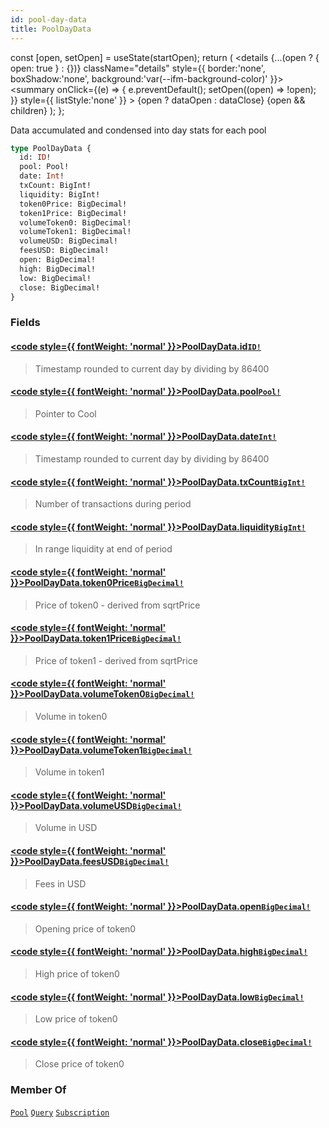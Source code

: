 ```yaml
---
id: pool-day-data
title: PoolDayData
---
```









  const [open, setOpen] = useState(startOpen);
  return (
    <details {...(open ? { open: true } : {})} className="details" style={{ border:'none', boxShadow:'none', background:'var(--ifm-background-color)' }}>
      <summary
        onClick={(e) => {
          e.preventDefault();
          setOpen((open) => !open);
        }}
        style={{ listStyle:'none' }}
      >
      {open ? dataOpen : dataClose}
      </summary>
      {open && children}
    </details>
  );
};








 Data accumulated and condensed into day stats for each pool 


```graphql
type PoolDayData {
  id: ID!
  pool: Pool!
  date: Int!
  txCount: BigInt!
  liquidity: BigInt!
  token0Price: BigDecimal!
  token1Price: BigDecimal!
  volumeToken0: BigDecimal!
  volumeToken1: BigDecimal!
  volumeUSD: BigDecimal!
  feesUSD: BigDecimal!
  open: BigDecimal!
  high: BigDecimal!
  low: BigDecimal!
  close: BigDecimal!
}
```




### Fields

#### [<code style={{ fontWeight: 'normal' }}>PoolDayData.<b>id</b></code>](#)<Bullet />[`ID!`](/docs/subgraph-generated/types/scalars/id)  
> 
> 
>  Timestamp rounded to current day by dividing by 86400 
> 

#### [<code style={{ fontWeight: 'normal' }}>PoolDayData.<b>pool</b></code>](#)<Bullet />[`Pool!`](/docs/subgraph-generated/types/objects/pool)  
> 
> 
>  Pointer to Cool 
> 

#### [<code style={{ fontWeight: 'normal' }}>PoolDayData.<b>date</b></code>](#)<Bullet />[`Int!`](/docs/subgraph-generated/types/scalars/int)  
> 
> 
>  Timestamp rounded to current day by dividing by 86400 
> 

#### [<code style={{ fontWeight: 'normal' }}>PoolDayData.<b>txCount</b></code>](#)<Bullet />[`BigInt!`](/docs/subgraph-generated/types/scalars/big-int)  
> 
> 
>  Number of transactions during period 
> 

#### [<code style={{ fontWeight: 'normal' }}>PoolDayData.<b>liquidity</b></code>](#)<Bullet />[`BigInt!`](/docs/subgraph-generated/types/scalars/big-int)  
> 
> 
>  In range liquidity at end of period 
> 

#### [<code style={{ fontWeight: 'normal' }}>PoolDayData.<b>token0Price</b></code>](#)<Bullet />[`BigDecimal!`](/docs/subgraph-generated/types/scalars/big-decimal)  
> 
> 
>  Price of token0 - derived from sqrtPrice 
> 

#### [<code style={{ fontWeight: 'normal' }}>PoolDayData.<b>token1Price</b></code>](#)<Bullet />[`BigDecimal!`](/docs/subgraph-generated/types/scalars/big-decimal)  
> 
> 
>  Price of token1 - derived from sqrtPrice 
> 

#### [<code style={{ fontWeight: 'normal' }}>PoolDayData.<b>volumeToken0</b></code>](#)<Bullet />[`BigDecimal!`](/docs/subgraph-generated/types/scalars/big-decimal)  
> 
> 
>  Volume in token0 
> 

#### [<code style={{ fontWeight: 'normal' }}>PoolDayData.<b>volumeToken1</b></code>](#)<Bullet />[`BigDecimal!`](/docs/subgraph-generated/types/scalars/big-decimal)  
> 
> 
>  Volume in token1 
> 

#### [<code style={{ fontWeight: 'normal' }}>PoolDayData.<b>volumeUSD</b></code>](#)<Bullet />[`BigDecimal!`](/docs/subgraph-generated/types/scalars/big-decimal)  
> 
> 
>  Volume in USD 
> 

#### [<code style={{ fontWeight: 'normal' }}>PoolDayData.<b>feesUSD</b></code>](#)<Bullet />[`BigDecimal!`](/docs/subgraph-generated/types/scalars/big-decimal)  
> 
> 
>  Fees in USD 
> 

#### [<code style={{ fontWeight: 'normal' }}>PoolDayData.<b>open</b></code>](#)<Bullet />[`BigDecimal!`](/docs/subgraph-generated/types/scalars/big-decimal)  
> 
> 
>  Opening price of token0 
> 

#### [<code style={{ fontWeight: 'normal' }}>PoolDayData.<b>high</b></code>](#)<Bullet />[`BigDecimal!`](/docs/subgraph-generated/types/scalars/big-decimal)  
> 
> 
>  High price of token0 
> 

#### [<code style={{ fontWeight: 'normal' }}>PoolDayData.<b>low</b></code>](#)<Bullet />[`BigDecimal!`](/docs/subgraph-generated/types/scalars/big-decimal)  
> 
> 
>  Low price of token0 
> 

#### [<code style={{ fontWeight: 'normal' }}>PoolDayData.<b>close</b></code>](#)<Bullet />[`BigDecimal!`](/docs/subgraph-generated/types/scalars/big-decimal)  
> 
> 
>  Close price of token0 
> 





### Member Of

[`Pool`](/docs/subgraph-generated/types/objects/pool)  <Badge class="badge badge--secondary" text="object"/><Bullet />[`Query`](/docs/subgraph-generated/types/objects/query)  <Badge class="badge badge--secondary" text="object"/><Bullet />[`Subscription`](/docs/subgraph-generated/types/objects/subscription)  <Badge class="badge badge--secondary" text="object"/>

